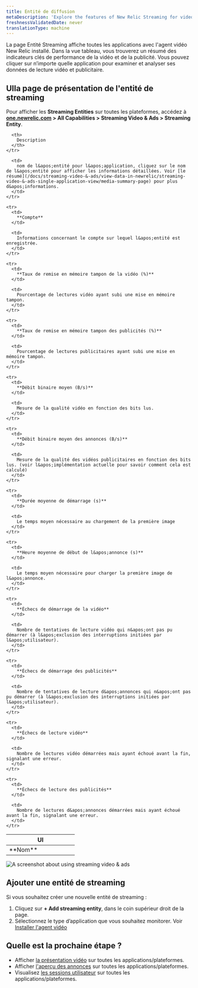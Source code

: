 ```yaml
---
title: Entité de diffusion
metaDescription: 'Explore the features of New Relic Streaming for video and ads, providing detailed insights into active entities.'
freshnessValidatedDate: never
translationType: machine
---
```


La page Entité Streaming affiche toutes les applications avec l&apos;agent vidéo New Relic installé. Dans la vue tableau, vous trouverez un résumé des indicateurs clés de performance de la vidéo et de la publicité. Vous pouvez cliquer sur n’importe quelle application pour examiner et analyser ses données de lecture vidéo et publicitaire.

## UIla page de présentation de l&apos;entité de streaming

Pour afficher les **Streaming Entities** sur toutes les plateformes, accédez à <DNT>**[one.newrelic.com](https://one.newrelic.com) &gt; All Capabilities &gt; Streaming Video &amp; Ads &gt; Streaming Entity**</DNT>.

<table>
  <thead>
    <tr>
      <th width="50%">
        UI
      </th>

      <th>
        Description
      </th>
    </tr>
  </thead>

  <tbody>
    <tr>
      <td>
        **Nom**
      </td>

      <td>
        nom de l&apos;entité pour l&apos;application, cliquez sur le nom de l&apos;entité pour afficher les informations détaillées. Voir [le résumé](/docs/streaming-video-&-ads/view-data-in-newrelic/streaming-video-&-ads-single-application-view/media-summary-page) pour plus d&apos;informations.
      </td>
    </tr>

    <tr>
      <td>
        **Compte**
      </td>

      <td>
        Informations concernant le compte sur lequel l&apos;entité est enregistrée.
      </td>
    </tr>

    <tr>
      <td>
        **Taux de remise en mémoire tampon de la vidéo (%)**
      </td>

      <td>
        Pourcentage de lectures vidéo ayant subi une mise en mémoire tampon.
      </td>
    </tr>

    <tr>
      <td>
        **Taux de remise en mémoire tampon des publicités (%)**
      </td>

      <td>
        Pourcentage de lectures publicitaires ayant subi une mise en mémoire tampon.
      </td>
    </tr>

    <tr>
      <td>
        **Débit binaire moyen (B/s)**
      </td>

      <td>
        Mesure de la qualité vidéo en fonction des bits lus.
      </td>
    </tr>

    <tr>
      <td>
        **Débit binaire moyen des annonces (B/s)**
      </td>

      <td>
        Mesure de la qualité des vidéos publicitaires en fonction des bits lus. (voir l&apos;implémentation actuelle pour savoir comment cela est calculé)
      </td>
    </tr>

    <tr>
      <td>
        **Durée moyenne de démarrage (s)**
      </td>

      <td>
        Le temps moyen nécessaire au chargement de la première image
      </td>
    </tr>

    <tr>
      <td>
        **Heure moyenne de début de l&apos;annonce (s)**
      </td>

      <td>
        Le temps moyen nécessaire pour charger la première image de l&apos;annonce.
      </td>
    </tr>

    <tr>
      <td>
        **Échecs de démarrage de la vidéo**
      </td>

      <td>
        Nombre de tentatives de lecture vidéo qui n&apos;ont pas pu démarrer (à l&apos;exclusion des interruptions initiées par l&apos;utilisateur).
      </td>
    </tr>

    <tr>
      <td>
        **Échecs de démarrage des publicités**
      </td>

      <td>
        Nombre de tentatives de lecture d&apos;annonces qui n&apos;ont pas pu démarrer (à l&apos;exclusion des interruptions initiées par l&apos;utilisateur).
      </td>
    </tr>

    <tr>
      <td>
        **Échecs de lecture vidéo**
      </td>

      <td>
        Nombre de lectures vidéo démarrées mais ayant échoué avant la fin, signalant une erreur.
      </td>
    </tr>

    <tr>
      <td>
        **Échecs de lecture des publicités**
      </td>

      <td>
        Nombre de lectures d&apos;annonces démarrées mais ayant échoué avant la fin, signalant une erreur.
      </td>
    </tr>
  </tbody>
</table>

<img title="Streamng video & ads" alt="A screenshot about using streaming video & ads" src="/images/streaming-entity.webp" />

## Ajouter une entité de streaming

Si vous souhaitez créer une nouvelle entité de streaming :

1. Cliquez sur **+ Add streaming entity**, dans le coin supérieur droit de la page.
2. Sélectionnez le type d’application que vous souhaitez monitorer. Voir [Installer l&apos;agent vidéo](/docs/streaming-video-&-ads/installation/install-the-streaming-video-&-ads-agent/#installation)

## Quelle est la prochaine étape ?

* Afficher [la présentation vidéo](/docs/streaming-video-&-ads/view-data-in-newrelic/streaming-video-&-ads-all-platform-view/video-overview) sur toutes les applications/plateformes.
* Afficher [l&apos;aperçu des annonces](/docs/streaming-video-&-ads/view-data-in-newrelic/streaming-video-&-ads-all-platform-view/ads-overview) sur toutes les applications/plateformes.
* Visualisez [les sessions utilisateur](/docs/streaming-video-&-ads/view-data-in-newrelic/streaming-video-&-ads-all-platform-view/user-sessions/overview) sur toutes les applications/plateformes.